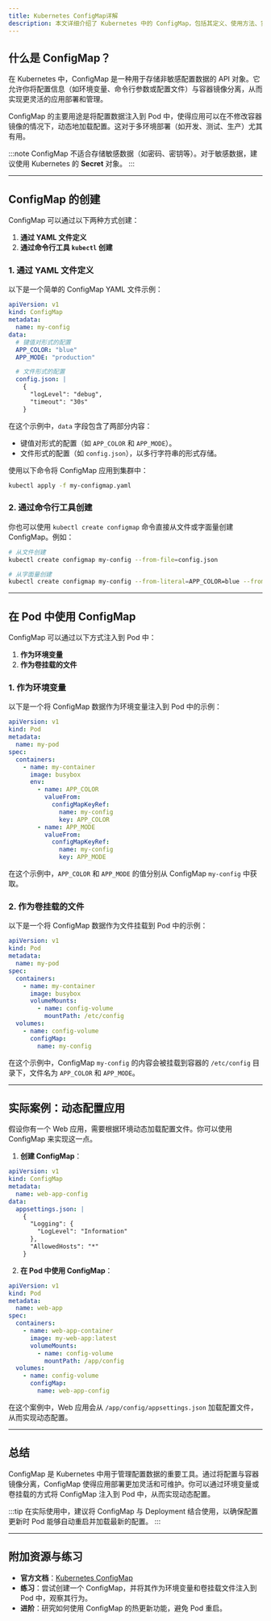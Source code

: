 ```yaml
---
title: Kubernetes ConfigMap详解
description: 本文详细介绍了 Kubernetes 中的 ConfigMap，包括其定义、使用方法、实际案例以及最佳实践，适合初学者快速掌握 ConfigMap 的核心概念。
---
```


## 什么是 ConfigMap？

在 Kubernetes 中，ConfigMap 是一种用于存储非敏感配置数据的 API 对象。它允许你将配置信息（如环境变量、命令行参数或配置文件）与容器镜像分离，从而实现更灵活的应用部署和管理。

ConfigMap 的主要用途是将配置数据注入到 Pod 中，使得应用可以在不修改容器镜像的情况下，动态地加载配置。这对于多环境部署（如开发、测试、生产）尤其有用。

:::note
ConfigMap 不适合存储敏感数据（如密码、密钥等）。对于敏感数据，建议使用 Kubernetes 的 **Secret** 对象。
:::

---

## ConfigMap 的创建

ConfigMap 可以通过以下两种方式创建：

1. **通过 YAML 文件定义**
2. **通过命令行工具 `kubectl` 创建**

### 1. 通过 YAML 文件定义

以下是一个简单的 ConfigMap YAML 文件示例：

```yaml
apiVersion: v1
kind: ConfigMap
metadata:
  name: my-config
data:
  # 键值对形式的配置
  APP_COLOR: "blue"
  APP_MODE: "production"

  # 文件形式的配置
  config.json: |
    {
      "logLevel": "debug",
      "timeout": "30s"
    }
```

在这个示例中，`data` 字段包含了两部分内容：
- 键值对形式的配置（如 `APP_COLOR` 和 `APP_MODE`）。
- 文件形式的配置（如 `config.json`），以多行字符串的形式存储。

使用以下命令将 ConfigMap 应用到集群中：

```bash
kubectl apply -f my-configmap.yaml
```

### 2. 通过命令行工具创建

你也可以使用 `kubectl create configmap` 命令直接从文件或字面量创建 ConfigMap。例如：

```bash
# 从文件创建
kubectl create configmap my-config --from-file=config.json

# 从字面量创建
kubectl create configmap my-config --from-literal=APP_COLOR=blue --from-literal=APP_MODE=production
```

---

## 在 Pod 中使用 ConfigMap

ConfigMap 可以通过以下方式注入到 Pod 中：

1. **作为环境变量**
2. **作为卷挂载的文件**

### 1. 作为环境变量

以下是一个将 ConfigMap 数据作为环境变量注入到 Pod 中的示例：

```yaml
apiVersion: v1
kind: Pod
metadata:
  name: my-pod
spec:
  containers:
    - name: my-container
      image: busybox
      env:
        - name: APP_COLOR
          valueFrom:
            configMapKeyRef:
              name: my-config
              key: APP_COLOR
        - name: APP_MODE
          valueFrom:
            configMapKeyRef:
              name: my-config
              key: APP_MODE
```

在这个示例中，`APP_COLOR` 和 `APP_MODE` 的值分别从 ConfigMap `my-config` 中获取。

### 2. 作为卷挂载的文件

以下是一个将 ConfigMap 数据作为文件挂载到 Pod 中的示例：

```yaml
apiVersion: v1
kind: Pod
metadata:
  name: my-pod
spec:
  containers:
    - name: my-container
      image: busybox
      volumeMounts:
        - name: config-volume
          mountPath: /etc/config
  volumes:
    - name: config-volume
      configMap:
        name: my-config
```

在这个示例中，ConfigMap `my-config` 的内容会被挂载到容器的 `/etc/config` 目录下，文件名为 `APP_COLOR` 和 `APP_MODE`。

---

## 实际案例：动态配置应用

假设你有一个 Web 应用，需要根据环境动态加载配置文件。你可以使用 ConfigMap 来实现这一点。

1. **创建 ConfigMap**：

```yaml
apiVersion: v1
kind: ConfigMap
metadata:
  name: web-app-config
data:
  appsettings.json: |
    {
      "Logging": {
        "LogLevel": "Information"
      },
      "AllowedHosts": "*"
    }
```

2. **在 Pod 中使用 ConfigMap**：

```yaml
apiVersion: v1
kind: Pod
metadata:
  name: web-app
spec:
  containers:
    - name: web-app-container
      image: my-web-app:latest
      volumeMounts:
        - name: config-volume
          mountPath: /app/config
  volumes:
    - name: config-volume
      configMap:
        name: web-app-config
```

在这个案例中，Web 应用会从 `/app/config/appsettings.json` 加载配置文件，从而实现动态配置。

---

## 总结

ConfigMap 是 Kubernetes 中用于管理配置数据的重要工具。通过将配置与容器镜像分离，ConfigMap 使得应用部署更加灵活和可维护。你可以通过环境变量或卷挂载的方式将 ConfigMap 注入到 Pod 中，从而实现动态配置。

:::tip
在实际使用中，建议将 ConfigMap 与 Deployment 结合使用，以确保配置更新时 Pod 能够自动重启并加载最新的配置。
:::

---

## 附加资源与练习

- **官方文档**：[Kubernetes ConfigMap](https://kubernetes.io/docs/concepts/configuration/configmap/)
- **练习**：尝试创建一个 ConfigMap，并将其作为环境变量和卷挂载文件注入到 Pod 中，观察其行为。
- **进阶**：研究如何使用 ConfigMap 的热更新功能，避免 Pod 重启。